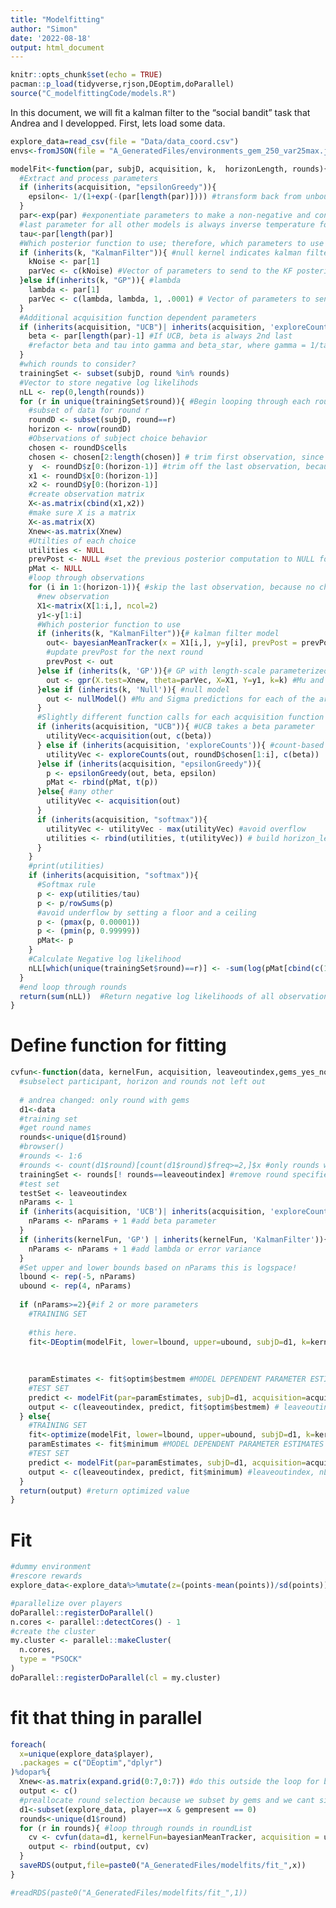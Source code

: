 ```yaml
---
title: "Modelfitting"
author: "Simon"
date: '2022-08-18'
output: html_document
---
```


```r
knitr::opts_chunk$set(echo = TRUE)
pacman::p_load(tidyverse,rjson,DEoptim,doParallel)
source("C_modelfittingCode/models.R")
```

In this document, we will fit a kalman filter to the "social bandit" task that Andrea and I developped. 
First, lets load some data.

```r
explore_data=read_csv(file = "Data/data_coord.csv")
envs<-fromJSON(file = "A_GeneratedFiles/environments_gem_250_var25max.json")
```

```r

modelFit<-function(par, subjD, acquisition, k,  horizonLength, rounds){
  #Extract and process parameters
  if (inherits(acquisition, "epsilonGreedy")){
    epsilon<- 1/(1+exp(-(par[length(par)]))) #transform back from unbounded space; epsilon is the last parameter for epsilon greedy
  }
  par<-exp(par) #exponentiate parameters to make a non-negative and convex optimization surface
  #last parameter for all other models is always inverse temperature for softmax
  tau<-par[length(par)]
  #Which posterior function to use; therefore, which parameters to use
  if (inherits(k, "KalmanFilter")){ #null kernel indicates kalman filter model
    kNoise <- par[1]
    parVec <- c(kNoise) #Vector of parameters to send to the KF posterior function
  }else if(inherits(k, "GP")){ #lambda
    lambda <- par[1]
    parVec <- c(lambda, lambda, 1, .0001) # Vector of parameters to send to the GP posterior vector, where sF and sN are fixed
  }
  #Additional acquisition function dependent parameters
  if (inherits(acquisition, "UCB")| inherits(acquisition, 'exploreCounts')| inherits(acquisition, 'epsilonGreedy')){ #check if UCB is used
    beta <- par[length(par)-1] #If UCB, beta is always 2nd last
    #refactor beta and tau into gamma and beta_star, where gamma = 1/tau and beta_star = beta/tau
  }
  #which rounds to consider?
  trainingSet <- subset(subjD, round %in% rounds)
  #Vector to store negative log likelihods
  nLL <- rep(0,length(rounds))
  for (r in unique(trainingSet$round)){ #Begin looping through each round
    #subset of data for round r
    roundD <- subset(subjD, round==r)
    horizon <- nrow(roundD)
    #Observations of subject choice behavior
    chosen <- roundD$cells
    chosen <- chosen[2:length(chosen)] # trim first observation, since it wasn't a choice but a randomly revealed tile
    y  <- roundD$z[0:(horizon-1)] #trim off the last observation, because it was not used to inform a choice (round already over)
    x1 <- roundD$x[0:(horizon-1)]
    x2 <- roundD$y[0:(horizon-1)]
    #create observation matrix
    X<-as.matrix(cbind(x1,x2))
    #make sure X is a matrix
    X<-as.matrix(X)
    Xnew<-as.matrix(Xnew)
    #Utilties of each choice
    utilities <- NULL
    prevPost <- NULL #set the previous posterior computation to NULL for the kalman filter
    pMat <- NULL
    #loop through observations
    for (i in 1:(horizon-1)){ #skip the last observation, because no choice was made based on that information
      #new observation
      X1<-matrix(X[1:i,], ncol=2)
      y1<-y[1:i]
      #Which posterior function to use
      if (inherits(k, "KalmanFilter")){# kalman filter model
        out<- bayesianMeanTracker(x = X1[i,], y=y[i], prevPost = prevPost, theta = parVec)
        #update prevPost for the next round
        prevPost <- out
      }else if (inherits(k, 'GP')){# GP with length-scale parameterized kernel
        out <- gpr(X.test=Xnew, theta=parVec, X=X1, Y=y1, k=k) #Mu and Sigma predictions for each of the arms; either GP or Kalman filter
      }else if (inherits(k, 'Null')){ #null model
        out <- nullModel() #Mu and Sigma predictions for each of the arms; either GP or Kalman filter
      }
      #Slightly different function calls for each acquisition function
      if (inherits(acquisition, "UCB")){ #UCB takes a beta parameter
        utilityVec<-acquisition(out, c(beta))
      } else if (inherits(acquisition, 'exploreCounts')){ #count-based exploration
        utilityVec <- exploreCounts(out, roundD$chosen[1:i], c(beta))
      }else if (inherits(acquisition, "epsilonGreedy")){
        p <- epsilonGreedy(out, beta, epsilon)
        pMat <- rbind(pMat, t(p))
      }else{ #any other
        utilityVec <- acquisition(out)
      }
      if (inherits(acquisition, "softmax")){
        utilityVec <- utilityVec - max(utilityVec) #avoid overflow
        utilities <- rbind(utilities, t(utilityVec)) # build horizon_length x options matrix, where each row holds the utilities of each choice at each decision time in the search horizon
      }
    }
    #print(utilities)
    if (inherits(acquisition, "softmax")){
      #Softmax rule
      p <- exp(utilities/tau)
      p <- p/rowSums(p)
      #avoid underflow by setting a floor and a ceiling
      p <- (pmax(p, 0.00001))
      p <- (pmin(p, 0.99999))
      pMat<- p
    }
    #Calculate Negative log likelihood
    nLL[which(unique(trainingSet$round)==r)] <- -sum(log(pMat[cbind(c(1:(horizon-1)),chosen)]))
  }
  #end loop through rounds
  return(sum(nLL))  #Return negative log likelihoods of all observations
}

```



# Define function for fitting

```r

cvfun<-function(data, kernelFun, acquisition, leaveoutindex,gems_yes_no){
  #subselect participant, horizon and rounds not left out
  
  # andrea changed: only round with gems
  d1<-data
  #training set
  #get round names
  rounds<-unique(d1$round)
  #browser()
  #rounds <- 1:6
  #rounds <- count(d1$round)[count(d1$round)$freq>=2,]$x #only rounds where at least 2 clicks have been made
  trainingSet <- rounds[! rounds==leaveoutindex] #remove round specified by leaveoutindex
  #test set
  testSet <- leaveoutindex
  nParams <- 1
  if (inherits(acquisition, 'UCB')| inherits(acquisition, 'exploreCounts')| inherits(acquisition, 'epsilonGreedy')){
    nParams <- nParams + 1 #add beta parameter
  }
  if (inherits(kernelFun, 'GP') | inherits(kernelFun, 'KalmanFilter')){
    nParams <- nParams + 1 #add lambda or error variance
  }
  #Set upper and lower bounds based on nParams this is logspace!
  lbound <- rep(-5, nParams)
  ubound <- rep(4, nParams)
  
  if (nParams>=2){#if 2 or more parameters
    #TRAINING SET
    
    #this here.
    fit<-DEoptim(modelFit, lower=lbound, upper=ubound, subjD=d1, k=kernelFun, rounds = trainingSet, acquisition=acquisition, DEoptim.control(itermax=100))
    
    
    
    paramEstimates <- fit$optim$bestmem #MODEL DEPENDENT PARAMETER ESTIMATES
    #TEST SET
    predict <- modelFit(par=paramEstimates, subjD=d1, acquisition=acquisition, k=kernelFun, rounds=testSet)
    output <- c(leaveoutindex, predict, fit$optim$bestmem) # leaveoutindex, nLL, parameters....
  } else{
    #TRAINING SET
    fit<-optimize(modelFit, lower=lbound, upper=ubound, subjD=d1, k=kernelFun, rounds = trainingSet, acquisition=acquisition)
    paramEstimates <- fit$minimum #MODEL DEPENDENT PARAMETER ESTIMATES
    #TEST SET
    predict <- modelFit(par=paramEstimates, subjD=d1, acquisition=acquisition, k=kernelFun, rounds=testSet)
    output <- c(leaveoutindex, predict, fit$minimum) #leaveoutindex, nLL, parameters....
  }
  return(output) #return optimized value
}

```

# Fit
```r
#dummy environment
#rescore rewards
explore_data<-explore_data%>%mutate(z=(points-mean(points))/sd(points))

#parallelize over players
doParallel::registerDoParallel()
n.cores <- parallel::detectCores() - 1
#create the cluster
my.cluster <- parallel::makeCluster(
  n.cores, 
  type = "PSOCK"
)
doParallel::registerDoParallel(cl = my.cluster)
```

# fit that thing in parallel
```r
foreach(
  x=unique(explore_data$player),
  .packages = c("DEoptim","dplyr")
)%dopar%{
  Xnew<-as.matrix(expand.grid(0:7,0:7)) #do this outside the loop for better speed
  output <- c()
  #preallocate round selection because we subset by gems and we cant simply count from 1 to n anymore...
  d1<-subset(explore_data, player==x & gempresent == 0)
  rounds<-unique(d1$round)
  for (r in rounds){ #loop through rounds in roundList
    cv <- cvfun(data=d1, kernelFun=bayesianMeanTracker, acquisition = ucb, leaveoutindex=r,gems_yes_no=0)# only try one sub
    output <- rbind(output, cv)
  }
  saveRDS(output,file=paste0("A_GeneratedFiles/modelfits/fit_",x))
}

#readRDS(paste0("A_GeneratedFiles/modelfits/fit_",1))


```

